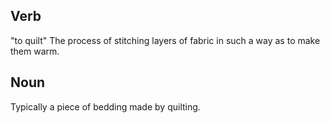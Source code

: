 ==Verb==
"to quilt"
The process of stitching layers of fabric in such a way as to make them warm.

==Noun==

Typically a piece of bedding made by quilting.